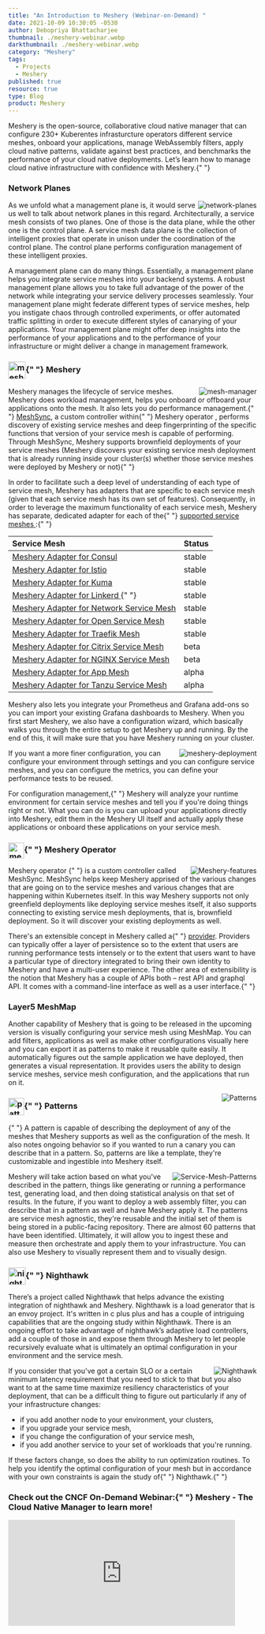 ---
title: "An Introduction to Meshery (Webinar-on-Demand) "
date: 2021-10-09 10:30:05 -0530
author: Debopriya Bhattacharjee
thumbnail: ./meshery-webinar.webp
darkthumbnail: ./meshery-webinar.webp
category: "Meshery"
tags:
  - Projects
  - Meshery
published: true
resource: true
type: Blog
product: Meshery
---






<BlogWrapper>

<div className="intro ">
  <p>
    Meshery is the open-source, collaborative cloud native manager that can
    configure 230+ Kuberentes infrasturcture operators different service meshes, onboard your applications, manage WebAssembly filters, apply cloud native patterns, validate against best practices, and benchmarks the performance of your cloud native deployments. Let’s learn how to manage cloud native infrastructure with confidence with Meshery.{" "}
  </p>
</div>

<h3>Network Planes</h3>
<img src={Planes} className="slides-right" align="right" alt="network-planes" />
<p>
  As we unfold what a management plane is, it would serve us well to talk about
  network planes in this regard. Architecturally, a service mesh consists of two
  planes. One of those is the data plane, while the other one is the control
  plane. A service mesh data plane is the collection of intelligent proxies that
  operate in unison under the coordination of the control plane. The control
  plane performs configuration management of these intelligent proxies.
</p>
<p>
  A management plane can do many things. Essentially, a management plane helps
  you integrate service meshes into your backend systems. A robust management
  plane allows you to take full advantage of the power of the network while
  integrating your service delivery processes seamlessly. Your management plane
  might federate different types of service meshes, help you instigate chaos
  through controlled experiments, or offer automated traffic splitting in order
  to execute different styles of canarying of your applications. Your management
  plane might offer deep insights into the performance of your applications and
  to the performance of your infrastructure or might deliver a change in
  management framework.
</p>

<h3>
  <img
    src={MesheryLogo}
    align="center"
    alt="meshery-logo"
    height="35rem"
    width="35rem"
    style={{paddingBottom: "5px", paddingTop: "auto"}}
  />{" "}
  Meshery
</h3>

<img
  src={MeshManager}
  className="slides-left"
  align="right"
  alt="mesh-manager"
/>
<p>
  <Link to="/cloud-native-management/meshery">Meshery</Link> manages the
  lifecycle of service meshes. Meshery does workload management, helps you
  onboard or offboard your applications onto the mesh. It also lets you do
  performance management.{" "}
  <a href="https://docs.meshery.io/concepts/architecture/meshsync">MeshSync</a>,
  a custom controller within{" "}
  <Link to="/cloud-native-management/meshery/meshery-operator">
    Meshery operator
  </Link>
  , performs discovery of existing service meshes and deep fingerprinting of the
  specific functions that version of your service mesh is capable of performing.
  Through MeshSync, Meshery supports brownfield deployments of your service meshes
  (Meshery discovers your existing service mesh deployment that is already running
  inside your cluster(s) whether those service meshes were deployed by Meshery or
  not){" "}
</p>
<p>
  In order to facilitate such a deep level of understanding of each type of
  service mesh, <Link to="/cloud-native-management/meshery">Meshery</Link> has
  adapters that are specific to each service mesh (given that each service mesh
  has its own set of features). Consequently, in order to leverage the maximum
  functionality of each service mesh, Meshery has separate, dedicated adapter
  for each of the{" "}
  <a href="https://docs.meshery.io/getting-started/overview#meshery-is-for-any-service-mesh">
    supported service meshes
  </a>
  :{" "}
</p>

<table className="table-1" align="center">
  <thead>
    <tr>
      <th align="left">Service Mesh</th>
      <th className="status">Status</th>
    </tr>
  </thead>
  <tbody>
    <tr>
      <td>
        <a href="https://docs.meshery.io/service-meshes/adapters/consul">
          Meshery Adapter for Consul
        </a>
      </td>
      <td className="status">stable</td>
    </tr>
    <tr>
      <td>
        <a href="https://docs.meshery.io/service-meshes/adapters/istio">
          Meshery Adapter for Istio
        </a>
      </td>
      <td className="status">stable</td>
    </tr>
    <tr>
      <td>
        <a href="https://docs.meshery.io/service-meshes/adapters/kuma">
          Meshery Adapter for Kuma
        </a>
      </td>
      <td className="status">stable</td>
    </tr>
    <tr>
      <td>
        <a href="https://docs.meshery.io/service-meshes/adapters/linkerd">
          Meshery Adapter for Linkerd
        </a>
{" "}
      </td>
      <td className="status">stable</td>
    </tr>
    <tr>
      <td>
        <a href="https://docs.meshery.io/service-meshes/adapters/nsm">
          Meshery Adapter for Network Service Mesh
        </a>
      </td>
      <td className="status">stable</td>
    </tr>
    <tr>
      <td>
        <a href="https://docs.meshery.io/service-meshes/adapters/osm">
          Meshery Adapter for Open Service Mesh
        </a>
      </td>
      <td className="status">stable</td>
    </tr>
    <tr>
      <td>
        <a href="https://docs.meshery.io/service-meshes/adapters/traefik-mesh">
          Meshery Adapter for Traefik Mesh
        </a>
      </td>
      <td className="status">stable</td>
    </tr>
    <tr>
      <td>
        <a href="https://docs.meshery.io/service-meshes/adapters/cpx">
          Meshery Adapter for Citrix Service Mesh
        </a>
      </td>
      <td className="status">beta</td>
    </tr>
    <tr>
      <td>
        <a href="https://docs.meshery.io/service-meshes/adapters/nginx-sm">
          Meshery Adapter for NGINX Service Mesh
        </a>
      </td>
      <td className="status">beta</td>
    </tr>
    <tr>
      <td>
        <a href="https://docs.meshery.io/service-meshes/adapters/app-mesh">
          Meshery Adapter for App Mesh
        </a>
      </td>
      <td className="status">alpha</td>
    </tr>
    <tr>
      <td>
        <a href="https://docs.meshery.io/service-meshes/adapters/tanzu-sm">
          Meshery Adapter for Tanzu Service Mesh
        </a>
      </td>
      <td className="status">alpha</td>
    </tr>
  </tbody>
</table>

<p>
  <Link to="/cloud-native-management/meshery">Meshery</Link> also lets you
  integrate your Prometheus and Grafana add-ons so you can import your existing
  Grafana dashboards to Meshery. When you first start Meshery, we also have a
  configuration wizard, which basically walks you through the entire setup to
  get Meshery up and running. By the end of this, it will make sure that you
  have Meshery running on your cluster.
</p>
<img
  src={MesheryDeployments}
  className="slides-right"
  align="right"
  alt="meshery-deployment"
/>
<p>
  If you want a more finer configuration, you can configure your environment
  through settings and you can configure service meshes, and you can configure
  the metrics, you can define your performance tests to be reused.
</p>
<p>
  For configuration management,{" "}
  <Link to="/cloud-native-management/meshery">Meshery</Link> will analyze your
  runtime environment for certain service meshes and tell you if you're doing
  things right or not. What you can do is you can upload your applications
  directly into Meshery, edit them in the Meshery UI itself and actually apply
  these applications or onboard these applications on your service mesh.
</p>

<h3>
  <img
    src={Mesheryoperatoricon}
    align="center"
    alt="meshery-operator-logo"
    height="32rem"
    width="32rem"
    style={{paddingBottom: "5px", paddingTop: "auto"}}
  />{" "}
  Meshery Operator
</h3>
<img
  src={Mesheryfeatures}
  className="slides-left"
  align="right"
  alt="Meshery-features"
/>
<p>
  <Link to="/cloud-native-management/meshery/meshery-operator">
    Meshery operator
  </Link>
  {" "}
  is a custom controller called MeshSync. MeshSync helps keep Meshery apprised
  of the various changes that are going on to the service meshes and various
  changes that are happening within Kubernetes itself. In this way Meshery
  supports not only greenfield deployments like deploying service meshes itself,
  it also supports connecting to existing service mesh deployments, that is,
  brownfield deployment. So it will discover your existing deployments as well.
</p>
<p>
  There's an extensible concept in Meshery called a{" "}
  <a href="https://docs.meshery.io/extensibility/providers">provider</a>.
  Providers can typically offer a layer of persistence so to the extent that
  users are running performance tests intensely or to the extent that users want
  to have a particular type of directory integrated to bring their own identity
  to Meshery and have a multi-user experience. The other area of extensibility
  is the notion that Meshery has a couple of APIs both – rest API and graphql
  API. It comes with a command-line interface as well as a user interface.{" "}
</p>

<h3>Layer5 MeshMap</h3>
<p>
  Another capability of Meshery that is going to be released in the upcoming
  version is visually configuring your service mesh using MeshMap. You can add
  filters, applications as well as make other configurations visually here and
  you can export it as patterns to make it reusable quite easily. It
  automatically figures out the sample application we have deployed, then
  generates a visual representation. It provides users the ability to design
  service meshes, service mesh configuration, and the applications that run on
  it.
</p>

<img src={Patterns} className="slides-left" align="right" alt="Patterns" />
<h3>
  <img
    src={PatternsLogo}
    align="center"
    alt="patterns-logo"
    height="35rem"
    width="32rem"
    style={{paddingBottom: "5px", paddingTop: "auto"}}
  />{" "}
  Patterns
</h3>
<p>
  {" "}
  A pattern is capable of describing the deployment of any of the meshes that Meshery
  supports as well as the configuration of the mesh. It also notes ongoing behavior
  so if you wanted to run a canary you can describe that in a pattern. So, patterns
  are like a template, they're customizable and ingestible into Meshery itself.
</p>
<img
  src={ServiceMeshPatterns}
  className="slides-right"
  align="right"
  alt="Service-Mesh-Patterns"
/>
<p>
  Meshery will take action based on what you've described in the pattern, things
  like generating or running a performance test, generating load, and then doing
  statistical analysis on that set of results. In the future, if you want to
  deploy a web assembly filter, you can describe that in a pattern as well and
  have Meshery apply it. The patterns are service mesh agnostic, they're
  reusable and the initial set of them is being stored in a public-facing
  repository. There are almost 60 patterns that have been identified.
  Ultimately, it will allow you to ingest these and measure then orchestrate and
  apply them to your infrastructure. You can also use Meshery to visually
  represent them and to visually design.
</p>

<h3>
  <img
    src={NighthawkIcon}
    align="center"
    alt="nighthawk-logo"
    height="35rem"
    width="35rem"
    style={{paddingBottom: "5px", paddingTop: "auto"}}
  />{" "}
  Nighthawk
</h3>
<p>
  There’s a project called <Link to="/projects/nighthawk">Nighthawk</Link> that
  helps advance the existing integration of nighthawk and Meshery. Nighthawk is
  a load generator that is an envoy project. It's written in c plus plus and has
  a couple of intriguing capabilities that are the ongoing study within
  Nighthawk. There is an ongoing effort to take advantage of nighthawk’s
  adaptive load controllers, add a couple of those in and expose them through
  Meshery to let people recursively evaluate what is ultimately an optimal
  configuration in your environment and the service mesh.
</p>
<img src={Nighthawk} className="slides-right" align="right" alt="Nighthawk" />

<p>
  If you consider that you've got a certain SLO or a certain minimum latency
  requirement that you need to stick to that but you also want to at the same
  time maximize resiliency characteristics of your deployment, that can be a
  difficult thing to figure out particularly if any of your infrastructure
  changes:
</p>
<ul>
  <li>if you add another node to your environment, your clusters,</li>
  <li>if you upgrade your service mesh,</li>
  <li>if you change the configuration of your service mesh,</li>
  <li>
    if you add another service to your set of workloads that you're running.
  </li>
</ul>
<p>
  If these factors change, so does the ability to run optimization routines. To
  help you identify the optimal configuration of your mesh but in accordance
  with your own constraints is again the study of{" "}
  <Link to="/projects/nighthawk">Nighthawk</Link>.{" "}
</p>

<h3>
  Check out the CNCF On-Demand Webinar:{" "}
  <Link to="/cloud-native-management/meshery">Meshery</Link> - The Cloud Native
  Manager to learn more!
</h3>
<div className="iframe-container">
  <iframe
    width="460"
    height="215"
    src="https://www.youtube.com/embed/mU8qHUGYsk8"
    loading="lazy"
    title="YouTube video player"
    frameBorder="0"
    allow="accelerometer; autoplay; clipboard-write; encrypted-media; gyroscope; picture-in-picture"
    allowFullScreen
  ></iframe>
</div>

</BlogWrapper>
